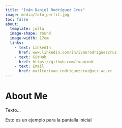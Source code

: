 ```yaml
---
title: "Iván Daniel Rodríguez Cruz"
image: media/foto_perfil.jpg
toc: false
about: 
  template: jolla
  image-shape: round
  image-width: 17em
  links:
    - text: LinkedIn
      href: www.linkedin.com/in/ivanrodriguezcruz
    - text: GitHub
      href: https://github.com/ivanrodc
    - text: Email
      href: mailto:ivan.rodriguezcruz@ucr.ac.cr
---
```


# About Me

Texto...

Esto es un ejemplo para la pantalla inicial
